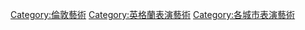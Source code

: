 [[Category:倫敦藝術|Category:倫敦藝術]]
[[Category:英格蘭表演藝術|Category:英格蘭表演藝術]]
[[Category:各城市表演藝術|Category:各城市表演藝術]]